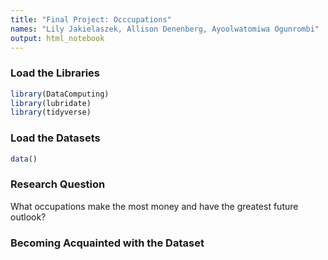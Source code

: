 ```yaml
---
title: "Final Project: Occcupations"
names: "Lily Jakielaszek, Allison Denenberg, Ayoolwatomiwa Ogunrombi"
output: html_notebook
---
```


### Load the Libraries 
```r
library(DataComputing)
library(lubridate)
library(tidyverse)
```

### Load the Datasets
```r
data()
```

### Research Question
What occupations make the most money and have the greatest future outlook?

### Becoming Acquainted with the Dataset

